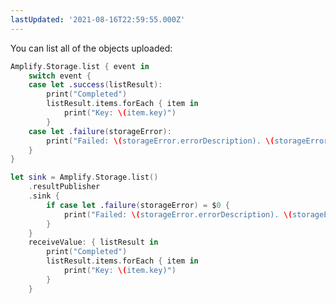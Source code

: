 ```yaml
---
lastUpdated: '2021-08-16T22:59:55.000Z'
---
```

You can list all of the objects uploaded:

<BlockSwitcher>

<Block name="Listener (iOS 11+)">

```swift
Amplify.Storage.list { event in
    switch event {
    case let .success(listResult):
        print("Completed")
        listResult.items.forEach { item in
            print("Key: \(item.key)")
        }
    case let .failure(storageError):
        print("Failed: \(storageError.errorDescription). \(storageError.recoverySuggestion)")
    }
}
```

</Block>

<Block name="Combine (iOS 13+)">

```swift
let sink = Amplify.Storage.list()
    .resultPublisher
    .sink {
        if case let .failure(storageError) = $0 {
            print("Failed: \(storageError.errorDescription). \(storageError.recoverySuggestion)")
        }
    }
    receiveValue: { listResult in
        print("Completed")
        listResult.items.forEach { item in
            print("Key: \(item.key)")
        }
    }
```

</Block>

</BlockSwitcher>
